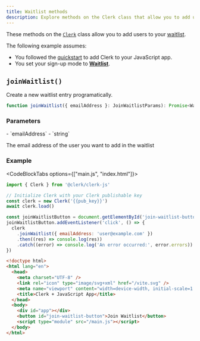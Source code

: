 ```yaml
---
title: Waitlist methods
description: Explore methods on the Clerk class that allow you to add users to your waitlist.
---
```


These methods on the [`Clerk`](/docs/references/javascript/clerk/clerk) class allow you to add users to your [waitlist](/docs/authentication/configuration/restrictions#waitlist).

The following example assumes:

- You followed the [quickstart](/docs/quickstarts/javascript) to add Clerk to your JavaScript app.
- You set your sign-up mode to [**Waitlist**](docs/authentication/configuration/restrictions#waitlist).

## `joinWaitlist()`

Create a new waitlist entry programatically.

```typescript
function joinWaitlist({ emailAddress }: JoinWaitlistParams): Promise<Waitlist>
```

### Parameters

<Properties>
  - `emailAddress`
  - `string`

  The email address of the user you want to add in the waitlist
</Properties>

### Example

<CodeBlockTabs options={["main.js", "index.html"]}>
  ```js {{ filename: 'main.js', mark: [[9, 12]] }}
  import { Clerk } from '@clerk/clerk-js'

  // Initialize Clerk with your Clerk publishable key
  const clerk = new Clerk('{{pub_key}}')
  await clerk.load()

  const joinWaitlistButton = document.getElementById('join-waitlist-button')
  joinWaitlistButton.addEventListener('click', () => {
    clerk
      .joinWaitlist({ emailAddress: 'user@example.com' })
      .then((res) => console.log(res))
      .catch((error) => console.log('An error occurred:', error.errors))
  })
  ```

  ```html {{ filename: 'index.html' }}
  <!doctype html>
  <html lang="en">
    <head>
      <meta charset="UTF-8" />
      <link rel="icon" type="image/svg+xml" href="/vite.svg" />
      <meta name="viewport" content="width=device-width, initial-scale=1.0" />
      <title>Clerk + JavaScript App</title>
    </head>
    <body>
      <div id="app"></div>
      <button id="join-waitlist-button">Join Waitlist</button>
      <script type="module" src="/main.js"></script>
    </body>
  </html>
  ```
</CodeBlockTabs>
